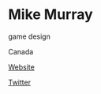 # Mike Murray

<Skills>

game design

</Skills>

<Location>

Canada

</Location>

<Personal>

[Website](http://king9999.itch.io/)

[Twitter](https://twitter.com/MikeADMurray)

</Personal>


